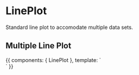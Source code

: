 
<Meta title="Components/LinePlot" component={LinePlot} />

# LinePlot

Standard line plot to accomodate multiple data sets.

<Props of={LinePlot} />

## Multiple Line Plot

<Preview>
  <Story name="standard" height="500px">
    {{
      components: { LinePlot },
      template: `
        <div class="ba">
             <LinePlot
              class="w-75"
              dateTime
              dualAxis
              :xValues="['2010-06-01', '2010-09-02', '2012-06-03', '2012-12-04', '2013-01-05', '2013-06-05', '2014-06-05']"
              :yValues="[['1.1', '1.2', '1.0', '0.9', '0.85', '0.75', '0.7'],
                     ['0.2','0.3', '0.4', '0.8', '0.9','0.9', '0.95']]"
              :yLabels="['First', 'Second']"
              />
        </div>
        `
    }}
  </Story>
</Preview>
